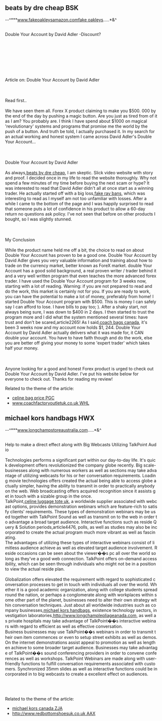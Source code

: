 == beats by dre cheap BSK ==

--^***[http://www.fakeoakleysamazon.comfake www.fakeoakleysamazon.comfake oakleys].....*&^<div style="word-break: break-all; width: 650px; "><br>Double Your Account by David Adler -Discount? <br/><br><br><br><br><br></div><br><br>Article on: Double Your Account by David Adler<br /><br><br /><br>Read first.. <br /><br>We have seen them all. Forex X product claiming to make you $500. 000 by the end of the day by pushing a magic button. Are you just as tired from of it as I am? You probably are. I think I have spend about $1000 on magical 'revolutionary' systems and programs that promise me the world by the push of a button. And truth be told, I actually purchased it. In my search for an actual working and honest system I came across David Adler's Double Your Account... <br /><br><br /><br>Double Your Account by David Adler<br /><br>As always,[http://www.cheapdrebeatscanada.com beats by dre cheap], I am skeptic. Slick video website with story and proof. I decided once in my life to read the website thoroughly. Why not spend a few minutes of my time before buying the next scam or hype? It was interested to read that David Adler didn't all at once start as a winning trader. He actually started off with a big loss,[http://www.fakeraybanswayfareruk.co.uk fake ray bans], which was interesting to read as I myself am not too unfamiliar with losses. After a while I came to the bottom of the page and I was happily surprised to read that someone puts a lot of confidence in his product to allow a 60-day return no questions ask policy. I've not seen that before on other products I bought, so I was slightly stunned. <br /><br><br /><br>My Conclusion<br /><br>While the product name held me off a bit, the choice to read on about Double Your Account has proven to be a good one. Double Your Account by David Adler gives you very valuable information and training about how to trade on the currency market, better known as ForeX market. double Your Account has a good solid background, a real proven writer / trader behind it and a very well written program that even teaches the more advanced forex trader. I have used the Double Your Account program for 3 weeks now, starting with a lot of reading. Warning: if you are not prepared to read and do the work, this market is certainly not for you. If you are ready to work, you can have the potential to make a lot of money, preferably from home! I started Double Your Account program with $500. This is money I can safely say I can afford to lose. I have bills to pay too; ). After a shaky start, not always being sure, I was down to $400 in 2 days. I then started to trust the program more and I did what the system mentioned several times: have trust and don't be scared,article2265! As I said,[http://www.coachfactoryoutletonlinecanada.com coach bags canada], it's been 3 weeks now and my account now holds $1, 244. Double Your Account by David Adler actually delivers what it was made for, it CAN double your account. You have to have faith though and do the work, else you are better off giving your money to some 'expert trader' which takes half your money. <br /><br><br /><br>Anyone looking for a good and honest Forex product is urged to check out Double Your Account by David Adler. I've put his website below for everyone to check out. Thanks for reading my review!<br></div>Related to the theme of the article:
 <ul>
  
   <li>[http://streaming.mediu.edu.my/members/shtorezm celine bag price PGC]</li>
  
   <li>[http://www.athensdialogues.org/forums/topic.php?id=108427&replies=1#post-120101 www.coachfactoryoutletuk.co.uk WHL]</li>
  
 </ul>

== michael kors handbags HWX ==

--^***[http://www.longchampstoreaustralia.com www.longchampstoreaustralia.com].....*&^<div style="word-break: break-all; thickness: 650px; "><br>Help to make a direct effect along with Big Webcasts Utilizing TalkPoint Audio<br/><br>Technologies performs a significant part within our day-to-day life. It's quick development offers revolutionized the company globe recently. Big scale-businesses along with numerous workers as well as sections may take advantage of utilizing webcasts for his or her conversation requirements. Loading movie technologies offers created the actual being able to access globe actually simpler, having the ability to transmit in order to practically anybody on the web. Web broadcasting offers acquired recognition since it assists get in touch with a sizable group in the once. <br>TalkPoint,[http://www.celinebaguk.co.uk celine luggage tote uk], a worldwide supplier associated with webcast options, provides demonstration webinars which are feature-rich to satisfy clients' requirements. These types of demonstration webinars may be used together with TalkPoint Sound as well as transmit on to the web in order to advantage a broad target audience. Interactive functions such as reside Query & Solution periods,article4476, polls, as well as studies may also be incorporated to create the actual program much more vibrant as well as fascinating. <br>The advantages of utilizing these types of interactive webinars consist of limitless audience achieve as well as elevated target audience involvement. Reside occasions can be seen about the viewer��s pc all over the world so long as they've a good web connection. TalkPoint offers on-demand accessibility, which can be seen through individuals who might not be in a position to view the actual reside plan. <br> <br>Globalization offers elevated the requirement with regard to sophisticated conversation processes to get in touch with individuals all over the world. Whether it is a good academic organization, along with college students spread round the nation, or perhaps a conglomerate along with workplaces within some other part of the planet, businesses need to alter their own strategy within conversation techniques. Just about all worldwide industries such as company businesses,[http://www.michaelkorssydney.com michael kors handbags], existence technology sectors, investigation laboratories,[http://www.longchamplepliageanada.com http://www.longchamplepliageanada.com], as well as private hospitals may take advantage of TalkPoint��s interactive webinars with regard to efficient as well as effective conversation. <br>Business businesses may use TalkPoint��s webinars in order to transmit their own item commences or even to setup street exhibits as well as demos. On the internet demonstrations assist appeal to promotion as well as lengthen achieve to some broader target audience. Businesses may take advantage of TalkPoint��s sound conferencing providers in order to convene conferences as well as workshops. TalkPoint Webinars are made along with user-friendly functions to fulfill conversation requirements associated with customers. Synchronized 35mm slides as well as interactive functions could be incorporated in to big webcasts to create a excellent effect on audiences. <br><br><br><br></div>Related to the theme of the article:
 <ul>
  
   <li>[http://zamkato.com/forums/topic.php?id=30708&replies=1#post-33558 michael kors canada ZJA]</li>
  
   <li>[http://www.i-sleepy.org/home/space.php?uid=83018&do=blog&id=1821135 http://www.redbottomshoesuk.co.uk AAX]</li>
  
 </ul>
